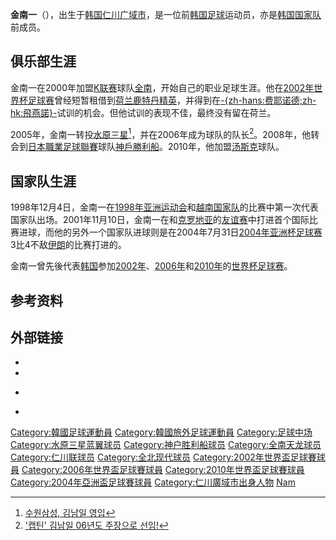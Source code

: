 {{noteta|G1=足球}}{{Football player infobox| 
| playername= 金南一 <br /> {{lang|ko|김남일}}
| image    = [[File:KimNamIl.jpg|200px]]
| fullname = {{lang|ko|김남일}}<br />Kim Nam-Il
| nickname    = 
| height      = {{height|meters=1.82}}
| dateofbirth = {{birth date and age|1977|3|14}}
| cityofbirth = [[仁川广域市|仁川广域市]]
| countryofbirth = {{KOR}}
| clubnumber = 
| currentclub  = 
| position = [[中场|中场]]
| youthyears = 1996-1999
| youthclubs = [[汉阳大学|汉阳大学]]
| years1              = 2000-2004| clubs1              = [[全南天龙足球俱乐部|全南]]| caps1               = 92| goals1              = 7
| years2              = 2002-2003| clubs2              = →[[精英隊|鹿特丹精英]] (Loan)| caps2               = 8| goals2              = 0
| years3              = 2005-2007| clubs3              = [[水原三星藍翼足球俱樂部|水原三星]]| caps3               = 45| goals3              = 4
| years4              = 2008-2009| clubs4              = [[神户胜利船|神户胜利船]]| caps4               = 54| goals4              = 1
| years5              = 2010-2011| clubs5              = [[托木斯克湯姆足球會|汤斯克]]| caps5               = 41| goals5              = 0
| years6              = 2012-2013| clubs6              = [[仁川联足球俱乐部|仁川联]]| caps6               = 34| goals6              = 0
| years7              = 2014| clubs7              = [[全北現代汽車足球俱樂部|全北现代]]| caps7               = 20| goals7              = 2
| years8              = 2015| clubs8              = [[京都不死鳥F.C.|京都不死鳥F.C.]]| caps8               = 27| goals8              = 1
| nationalyears1      = 1999| nationalteam1       = 韩国U23| nationalcaps1       = 17| nationalgoals1      = 1
| nationalyears2      = 1998-2013| nationalteam2       = [[韩国国家足球队|韩国]]| nationalcaps2       = 98| nationalgoals2      = 2
| manageryears        = 2017-
| managerclubs1        = [[江苏苏宁足球俱乐部|江苏苏宁]]（助理教練）
| managerclubs2        = [[韩国国家足球队|韩国]]（助理教練）
| pcupdate = 2016年4月29日
| ntupdate = 2014年1月5日
}}
'''金南一'''（{{bd|1977年|3月14日|||Kim}}），出生于[[韩国|韩国]][[仁川广域市|仁川广域市]]，是一位前[[韩国|韩国]][[足球|足球]]运动员，亦是[[韩国国家足球队|韩国国家队]]前成员。

==俱乐部生涯==
金南一在2000年加盟[[K联赛|K联赛]]球队[[全南天龙足球俱乐部|全南]]，开始自己的职业足球生涯。他在[[2002年世界杯足球赛|2002年世界杯足球赛]]曾经短暂租借到[[荷兰|荷兰]][[精英隊|鹿特丹精英]]，并得到在[[飛燕諾|-{zh-hans:费耶诺德;zh-hk:飛燕諾}-]]试训的机会。但他试训的表现不佳，最终没有留在荷兰。

2005年，金南一转投[[水原三星藍翼足球俱樂部|水原三星]]<ref>[http://www.bluewings.kr/news/news_view.asp?seq=660 수원삼성, 김남일 영입 ]{{dead link|date=2018年4月 |bot=InternetArchiveBot |fix-attempted=yes }}{{ko}}</ref>，并在2006年成为球队的队长<ref>[http://www.bluewings.kr/news/news_view.asp?seq=1149 '캡틴' 김남일 06년도 주장으로 선임! ]{{dead link|date=2018年4月 |bot=InternetArchiveBot |fix-attempted=yes }}{{ko}}</ref>。2008年，他转会到[[日本職業足球聯賽|日本職業足球聯賽]]球队[[神戶勝利船|神戶勝利船]]。2010年，他加盟[[托木斯克湯姆足球會|汤斯克]]球队。

==国家队生涯==
1998年12月4日，金南一在[[1998年亚洲运动会|1998年亚洲运动会]]和[[越南国家足球队|越南国家队]]的比赛中第一次代表国家队出场。2001年11月10日，金南一在和[[克罗地亚国家足球队|克罗地亚]]的[[友谊赛|友谊赛]]中打进首个国际比赛进球，而他的另外一个国家队进球则是在2004年7月31日[[2004年亚洲杯足球赛|2004年亚洲杯足球赛]]3比4不敌[[伊朗国家足球队|伊朗]]的比赛打进的。

金南一曾先後代表[[韩国国家足球队|韩国]]参加[[2002年世界杯足球赛|2002年]]、[[2006年世界杯足球赛|2006年]]和[[2010年世界杯足球赛|2010年]]的[[世界杯足球赛|世界杯足球赛]]。

==参考资料==
<references />

== 外部链接 ==
{{Commons category|Kim Nam-il}}
*{{FIFA player|188386}}{{En icon}}
*{{K League player|20000030}}
*{{soccerbase|20766}} {{en icon}}
*{{NFT player|pid=6210}} {{en icon}}

{{2002年世界盃足球賽南韓參賽名單}}
{{2006年世界杯足球赛南韩参赛名单}}
{{2010年世界盃足球賽南韓參賽名單}}

{{DEFAULTSORT:Kim Nam-il}}
[[Category:韓國足球運動員|Category:韓國足球運動員]]
[[Category:韓國旅外足球運動員|Category:韓國旅外足球運動員]]
[[Category:足球中场|Category:足球中场]]
[[Category:水原三星蓝翼球员|Category:水原三星蓝翼球员]]
[[Category:神户胜利船球员|Category:神户胜利船球员]]
[[Category:全南天龙球员|Category:全南天龙球员]]
[[Category:仁川联球员|Category:仁川联球员]]
[[Category:全北现代球员|Category:全北现代球员]]
[[Category:2002年世界盃足球賽球員|Category:2002年世界盃足球賽球員]]
[[Category:2006年世界盃足球賽球員|Category:2006年世界盃足球賽球員]]
[[Category:2010年世界盃足球賽球員|Category:2010年世界盃足球賽球員]]
[[Category:2004年亞洲盃足球賽球員|Category:2004年亞洲盃足球賽球員]]
[[Category:仁川廣域市出身人物|Category:仁川廣域市出身人物]]
[[Category:金姓|Nam]]